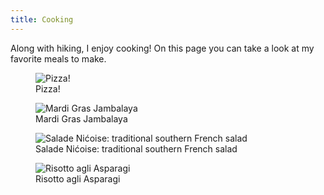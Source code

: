 ```yaml
---
title: Cooking
---
```


Along with hiking, I enjoy cooking! On this page you can take a look at my favorite meals to make.

::: {layout-ncol=2}

![Pizza!](pizza.jpg)

![Mardi Gras Jambalaya](jambalaya.jpg)

![Salade Nićoise: traditional southern French salad](nicoise.jpg)

![Risotto agli Asparagi](risotto.jpg)

:::
